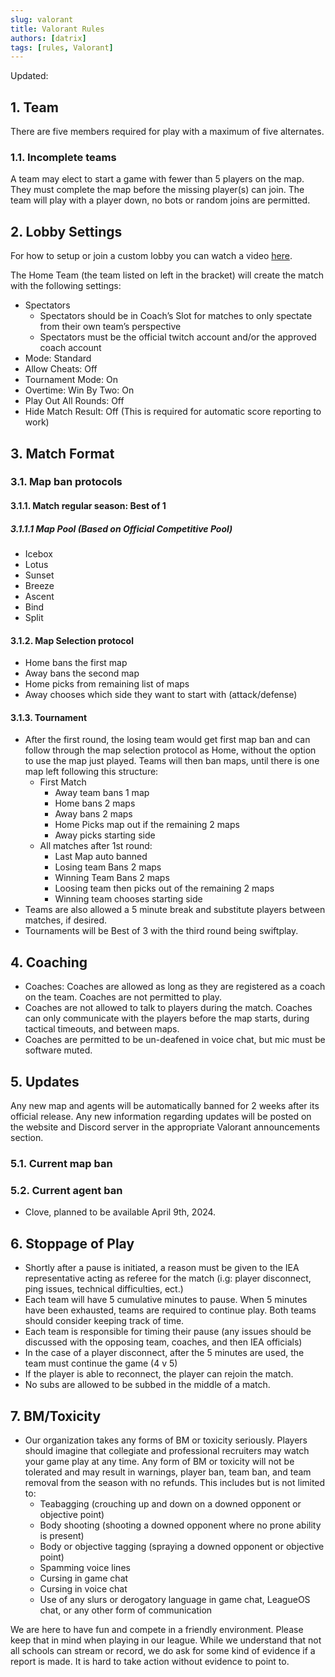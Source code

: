 ```yaml
---
slug: valorant
title: Valorant Rules
authors: [datrix]
tags: [rules, Valorant]
---
```


Updated: <CommitDate game="valorant" />

## 1. Team

There are five members required for play with a maximum of five alternates.

### 1.1. Incomplete teams

A team may elect to start a game with fewer than 5 players on the map. They must complete the map before the missing player(s) can join. The team will play with a player down, no bots or random joins are permitted.

## 2. Lobby Settings

For how to setup or join a custom lobby you can watch a video [here](https://www.youtube.com/watch?v=rLg77Njkxts&list=PLfIm_36vd52y_6P_8yvSkcFMCIWHEx1rG&index=4).

The Home Team (the team listed on left in the bracket) will create the match with the following settings:

* Spectators
  * Spectators should be in Coach’s Slot for matches to only spectate from their own team’s perspective
  * Spectators must be  the official twitch account and/or the approved coach account
* Mode: Standard
* Allow Cheats: Off
* Tournament Mode: On
* Overtime: Win By Two: On
* Play Out All Rounds: Off
* Hide Match Result: Off (This is required for automatic score reporting to work)

## 3. Match Format

### 3.1. Map ban protocols

#### 3.1.1. Match regular season: Best of 1

##### 3.1.1.1 Map Pool (Based on Official Competitive Pool)

* Icebox
* Lotus
* Sunset
* Breeze
* Ascent
* Bind
* Split

#### 3.1.2. Map Selection protocol

* Home bans the first map
* Away bans the second map
* Home picks from remaining list of maps
* Away chooses which side they want to start with (attack/defense)

#### 3.1.3. Tournament

* After the first round, the losing team would get first map ban and can follow through the map selection protocol as Home, without the option to use the map just played. Teams will then ban maps, until there is one map left following this structure:
  * First Match
    * Away team bans 1 map
    * Home bans 2 maps
    * Away bans 2 maps
    * Home Picks map out if the remaining 2 maps
    * Away picks starting side
  * All matches after 1st round:
    * Last Map auto banned
    * Losing team Bans 2 maps
    * Winning Team Bans 2 maps
    * Loosing team then picks out of the remaining 2 maps
    * Winning team chooses starting side
* Teams are also allowed a 5 minute break and substitute players between matches, if desired.
* Tournaments will be Best of 3 with the third round being swiftplay.

## 4. Coaching

* Coaches: Coaches are allowed as long as they are registered as a coach on the team. Coaches are not permitted to play.
* Coaches are not allowed to talk to players during the match. Coaches can only communicate with the players before the map starts, during tactical timeouts, and between maps.
* Coaches are permitted to be un-deafened in voice chat, but mic must be software muted.

## 5. Updates

Any new map and agents will be automatically banned for 2 weeks after its official release. Any new information regarding updates will be posted on the website and Discord server in the appropriate Valorant announcements section.

### 5.1. Current map ban

### 5.2. Current agent ban

* Clove, planned to be available April 9th, 2024.

## 6. Stoppage of Play

* Shortly after a pause is initiated, a reason must be given to the IEA representative acting as referee for the match (i.g: player disconnect, ping issues, technical difficulties, ect.)
* Each team will have 5 cumulative minutes to pause. When 5 minutes have been exhausted, teams are required to continue play. Both teams should consider keeping track of time.
* Each team is responsible for timing their pause (any issues should be discussed with the opposing team, coaches, and then IEA officials)
* In the case of a player disconnect, after the 5 minutes are used, the team must continue the game (4 v 5)
* If the player is able to reconnect, the player can rejoin the match.
* No subs are allowed to be subbed in the middle of a match.

## 7. BM/Toxicity

* Our organization takes any forms of BM or toxicity seriously. Players should imagine that collegiate and professional recruiters may watch your game play at any time. Any form of BM or toxicity will not be tolerated and may result in warnings, player ban, team ban, and team removal from the season with no refunds. This includes but is not limited to:
  * Teabagging (crouching up and down on a downed opponent or objective point)
  * Body shooting (shooting a downed opponent where no prone ability is present)
  * Body or objective tagging (spraying a downed opponent or objective point)
  * Spamming voice lines
  * Cursing in game chat
  * Cursing in voice chat
  * Use of any slurs or derogatory language in game chat, LeagueOS chat, or any other form of communication

We are here to have fun and compete in a friendly environment. Please keep that in mind when playing in our league. While we understand that not all schools can stream or record, we do ask for some kind of evidence if a report is made. It is hard to take action without evidence to point to.

